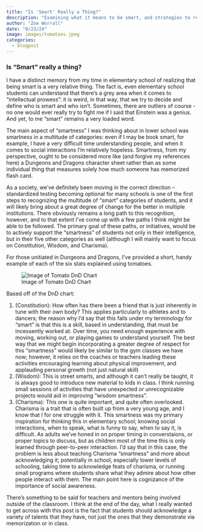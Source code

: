```yaml
---
title: "Is 'Smart' Really a Thing?"
description: "Examining what it means to be smart, and strategies to respect alternative forms of it within the classroom"
author: "Zoe Worrall"
date: "8/23/24"
image: images/tomatoes.jpeg
categories:
  - blogpost
---
```


### Is "Smart" really a thing?

I have a distinct memory from my time in elementary school of realizing that being smart is a very relative thing. The fact is, even elementary school students can understand that there's a grey area when it comes to "intellectual prowess": it is weird, in that way, that we try to decide and define who is smart and who isn't. Sometimes, there are outliers of course - no one would ever really try to fight me if I said that Einstein was a genius. And yet, to me "smart" remains a very loaded word.

The main aspect of "smartness" I was thinking about in lower school was smartness in a multitude of categories: even if I may be book smart, for example, I have a very difficult time understanding people, and when it comes to social interactions I'm relatively hopeless. Smartness, from my perspective, ought to be considered more like (and forgive my references here) a Dungeons and Dragons character sheet rather than as some individual thing that measures solely how much someone has memorized flash card.

As a society, we've definitely been moving in the correct direction -- standardized testing becoming optional for many schools is one of the first steps to recognizing the multitude of "smart" categories of students, and it will likely bring about a great degree of change for the better in multiple institutions. There obviously remains a long path to this recognition, however, and to that extent I've come up with a few paths I think might be able to be followed. The primary goal of these paths, or initiatives, would be to actively support the "smartness" of students not only in their intelligence, but in their five other categories as well (although I will mainly want to focus on Constitution, Wisdom, and Charisma).

For those unitiated in Dungeons and Dragons, I've provided a short, handy example of each of the six stats explained using tomatoes.

![Image of Tomato DnD Chart](images/tumblr_mxm5e6qth01r4d3l2o1_500.jpg)

Based off of the DnD chart:

1. (Constitution): How often has there been a friend that is just inherently in tune with their own body? This applies particularly to athletes and to dancers; the reason why I'd say that this falls under my terminology for "smart" is that this is a skill, based in understanding, that must be incessently worked at. Over time, you need enough experience with moving, working out, or playing games to understand yourself. The best way that we might begin incorporating a greater degree of respect for this "smartness" would likely be similar to the gym classes we have now; however, it relies on the coaches or teachers leading these activities encouraging learning about physical improvement, and applauding personal growth (not just natural skill)
2. (Wisdom): This is street smarts, and although it can't really be taught, it is always good to introduce new material to kids in class. I think running small sessions of activities that have unexpected or unrecognizable projects would aid in improving "wisdom smartness".
3. (Charisma): This one is quite important, and quite often overlooked. Charisma is a trait that is often built up from a very young age, and I know that I for one struggle with it. This smartness was my primary inspiration for thinking this in elementary school; knowing social interactions, when to speak, what is funny to say, when to say it, is difficult. As adults we've honed in on proper timing in converstaions, or proper topics to discuss, but as children most of the time this is only learned through peer-to-peer interaction. I'd say that in this case, the problem is less about teaching Charisma "smartness" and more about acknowledging it; potentially in school, especially lower levels of schooling, taking time to acknowledge feats of charisma, or running small programs where students share what they admire about how other people interact with them. The main point here is cognizance of the importance of social awareness.

There's something to be said for teachers and mentors being involved outside of the classroom. I think at the end of the day, what I really wanted to get across with this post is the fact that students should acknowledge a variety of talents that they have, not just the ones that they demonstrate via memorization or in class.